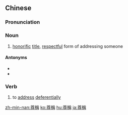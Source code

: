 {{also|尊称}}
==Chinese==
{{zh-forms|s=尊称}}

===Pronunciation===
{{zh-pron
|m=zūnchēng
|c=zeon1 cing1,zyun1 cing1
|mn=qz,tw,xm,zz:chun-chheng
|cat=n,v
}}

===Noun===
{{zh-noun}}

# [[honorific]] [[title]], [[respectful]] form of addressing someone

====Antonyms====
* {{zh-l|蔑稱}}
* {{zh-l|鄙稱}}

===Verb===
{{zh-verb}}

# to [[address]] {{gloss|someone}} [[deferentially]]

[[zh-min-nan:尊稱]]
[[ko:尊稱]]
[[hu:尊稱]]
[[ja:尊稱]]